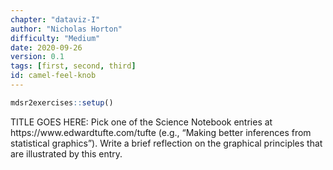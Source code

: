 ```yaml
---
chapter: "dataviz-I"
author: "Nicholas Horton"
difficulty: "Medium"
date: 2020-09-26 
version: 0.1
tags: [first, second, third]
id: camel-feel-knob
---
```


```r
mdsr2exercises::setup()
```

TITLE GOES HERE: Pick one of the Science Notebook entries at https://www.edwardtufte.com/tufte (e.g., "Making better inferences from statistical graphics").
Write a brief reflection on the graphical principles that are illustrated by this entry.
